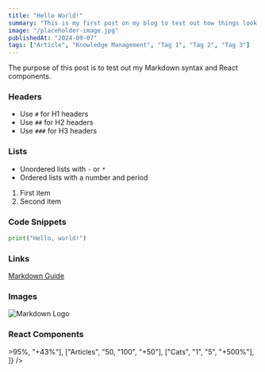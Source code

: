 ```yaml
---
title: "Hello World!"
summary: "This is my first post on my blog to test out how things look in markdown."
image: "/placeholder-image.jpg"
publishedAt: "2024-09-07"
tags: ["Article", "Knowledge Management", "Tag 1", "Tag 2", "Tag 3"]
---
```


The purpose of this post is to test out my Markdown syntax and React components.

### Headers

- Use `#` for H1 headers
- Use `##` for H2 headers
- Use `###` for H3 headers

### Lists

- Unordered lists with `-` or `*`
- Ordered lists with a number and period

1. First item
2. Second item

### Code Snippets

```python
print("Hello, world!")
```

### Links

[Markdown Guide](https://www.markdownguide.org)

### Images

![Markdown Logo](/markdown.png)

### React Components

<Counter />
<ImpactTable
  headers={["Metrics", "Before", "After", "Change"]}
  rows={[
    ["Score", "52%", <strong>&gt;95%</strong>, "+43%"],
    ["Articles", "50, "100", "+50"],
    ["Cats", "1", "5", "+500%"],
  ]}
/>